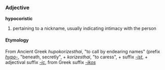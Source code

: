 ===Adjective===
'''hypocoristic'''

# pertaining to a nickname, usually indicating intimacy with the person

====Etymology====
From Ancient Greek ''hupokorizesthai'', "to call by endearing names" (prefix ''[[hypo-]]'', "beneath, secretly", + ''korizesthai'', "to caress", + suffix ''[[-ist]]'', + adjectival suffix ''[[-ic]]'', from Greek suffix ''[[-ikos]]''
